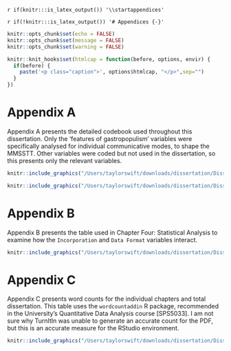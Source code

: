 `r if(knitr:::is_latex_output()) '\\startappendices'`

`r if(!knitr:::is_latex_output()) '# Appendices {-}'` 

<!-- If you feel it necessary to include an appendix, it goes here. The first appendix should include the commands above. -->

```r

knitr::opts_chunk$set(echo = FALSE)
knitr::opts_chunk$set(message = FALSE)
knitr::opts_chunk$set(warning = FALSE)

knitr::knit_hooks$set(htmlcap = function(before, options, envir) {
  if(before) {
    paste('<p class="caption">', options$htmlcap, "</p>",sep="")
  }
})
```



# Appendix A {-}

Appendix A presents the detailed codebook used throughout this dissertation. Only the 'features of gastropopulism' variables were specifically analysed for individual communicative modes, to shape the MMSSTT. Other variables were coded but not used in the dissertation, so this presents only the relevant variables. 

```r
knitr::include_graphics("/Users/taylorswift/downloads/dissertation/DissdataIMAGES/codeapp.png")
```
```r
knitr::include_graphics("/Users/taylorswift/downloads/dissertation/DissdataIMAGES/gpcode.png")
```

# Appendix B {-}

Appendix B presents the table used in Chapter Four: Statistical Analysis to examine how the `Incorporation` and `Data Format` variables interact. 

```r
knitr::include_graphics("/Users/taylorswift/downloads/dissertation/DissdataIMAGES/incdf.png")
```

# Appendix C {-}

Appendix C presents word counts for the individual chapters and total dissertation. This table uses the `wordcountaddin` R package, recommended in the University's Quantitative Data Analysis course [SPS5033]. I am not sure why TurnItIn was unable to generate an accurate count for the PDF, but this is an accurate measure for the RStudio environment. 

```r
knitr::include_graphics("/Users/taylorswift/downloads/dissertation/DissdataIMAGES/wordcount.png")
```

